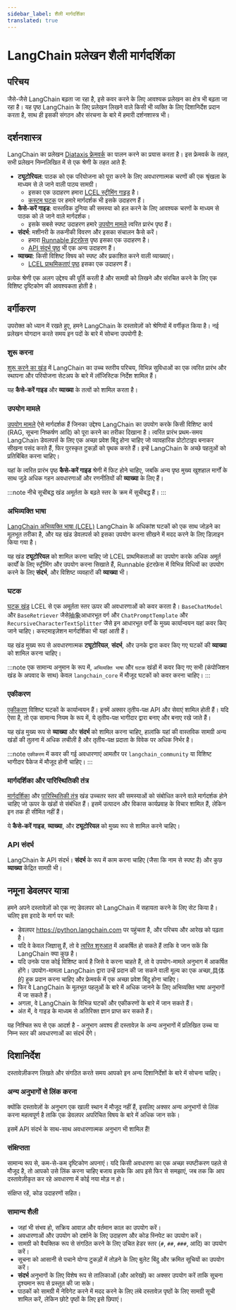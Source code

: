 ```yaml
---
sidebar_label: शैली मार्गदर्शिका
translated: true
---
```


# LangChain प्रलेखन शैली मार्गदर्शिका

## परिचय

जैसे-जैसे LangChain बढ़ता जा रहा है, इसे कवर करने के लिए आवश्यक प्रलेखन का क्षेत्र भी बढ़ता जा रहा है।
यह पृष्ठ LangChain के लिए प्रलेखन लिखने वाले किसी भी व्यक्ति के लिए दिशानिर्देश प्रदान करता है, साथ ही इसकी संगठन और संरचना के बारे में हमारी दर्शनशास्त्र भी।

## दर्शनशास्त्र

LangChain का प्रलेखन [Diataxis फ्रेमवर्क](https://diataxis.fr) का पालन करने का प्रयास करता है।
इस फ्रेमवर्क के तहत, सभी प्रलेखन निम्नलिखित में से एक श्रेणी के तहत आते हैं:

- **ट्यूटोरियल**: पाठक को एक परियोजना को पूरा करने के लिए अवधारणात्मक चरणों की एक श्रृंखला के माध्यम से ले जाने वाली पाठ्य सामग्री।
  - इसका एक उदाहरण हमारा [LCEL स्ट्रीमिंग गाइड](/docs/expression_language/streaming) है।
  - [कस्टम घटक](/docs/modules/model_io/chat/custom_chat_model) पर हमारे मार्गदर्शक भी इसके उदाहरण हैं।
- **कैसे-करें गाइड**: वास्तविक दुनिया की समस्या को हल करने के लिए आवश्यक चरणों के माध्यम से पाठक को ले जाने वाले मार्गदर्शक।
  - इसके सबसे स्पष्ट उदाहरण हमारे [उपयोग मामले](/docs/use_cases/) त्वरित प्रारंभ पृष्ठ हैं।
- **संदर्भ**: मशीनरी के तकनीकी विवरण और इसका संचालन कैसे करें।
  - हमारा [Runnable इंटरफ़ेस](/docs/expression_language/interface) पृष्ठ इसका एक उदाहरण है।
  - [API संदर्भ पृष्ठ](https://api.python.langchain.com/) भी एक अन्य उदाहरण हैं।
- **व्याख्या**: किसी विशिष्ट विषय को स्पष्ट और प्रकाशित करने वाली व्याख्याएं।
  - [LCEL प्राथमिकताएं पृष्ठ](/docs/expression_language/primitives/sequence) इसका एक उदाहरण हैं।

प्रत्येक श्रेणी एक अलग उद्देश्य की पूर्ति करती है और सामग्री को लिखने और संरचित करने के लिए एक विशिष्ट दृष्टिकोण की आवश्यकता होती है।

## वर्गीकरण

उपरोक्त को ध्यान में रखते हुए, हमने LangChain के दस्तावेज़ों को श्रेणियों में वर्गीकृत किया है। नई प्रलेखन योगदान करते समय इन पदों के बारे में सोचना उपयोगी है:

### शुरू करना

[शुरू करने का खंड](/docs/get_started/introduction) में LangChain का उच्च स्तरीय परिचय, विभिन्न सुविधाओं का एक त्वरित प्रारंभ और स्थापना और परियोजना सेटअप के बारे में लॉजिस्टिक निर्देश शामिल हैं।

यह **कैसे-करें गाइड** और **व्याख्या** के तत्वों को शामिल करता है।

### उपयोग मामले

[उपयोग मामले](/docs/use_cases/) ऐसे मार्गदर्शक हैं जिनका उद्देश्य LangChain का उपयोग करके किसी विशिष्ट कार्य (RAG, सूचना निष्कर्षण आदि) को पूरा करने का तरीका दिखाना है।
त्वरित प्रारंभ प्रथम-समय LangChain डेवलपर्स के लिए एक अच्छा प्रवेश बिंदु होना चाहिए जो व्यावहारिक प्रोटोटाइप बनाकर सीखना पसंद करते हैं, फिर पुरस्कृत टुकड़ों को पृथक करते हैं। इन्हें LangChain के अच्छे पहलुओं को प्रतिबिंबित करना चाहिए।

यहां के त्वरित प्रारंभ पृष्ठ **कैसे-करें गाइड** श्रेणी में फिट होने चाहिए, जबकि अन्य पृष्ठ मुख्य खुशहाल मार्गों के साथ जुड़े अधिक गहन अवधारणाओं और रणनीतियों की **व्याख्या** के लिए हैं।

:::note
नीचे सूचीबद्ध खंड अमूर्तता के बढ़ते स्तर के क्रम में सूचीबद्ध हैं।
:::

### अभिव्यक्ति भाषा

[LangChain अभिव्यक्ति भाषा (LCEL)](/docs/expression_language/) LangChain के अधिकांश घटकों को एक साथ जोड़ने का मूलभूत तरीका है, और यह खंड डेवलपर्स को इसका उपयोग करना सीखने में मदद करने के लिए डिज़ाइन किया गया है।

यह खंड **ट्यूटोरियल** को शामिल करना चाहिए जो LCEL प्राथमिकताओं का उपयोग करके अधिक अमूर्त कार्यों के लिए स्ट्रीमिंग और उपयोग करना सिखाते हैं, Runnable इंटरफ़ेस में विभिन्न विधियों का उपयोग करने के लिए **संदर्भ**, और विशिष्ट व्यवहारों की **व्याख्या** भी।

### घटक

[घटक खंड](/docs/modules) LCEL से एक अमूर्तता स्तर ऊपर की अवधारणाओं को कवर करता है।
`BaseChatModel` और `BaseRetriever` जैसे抽象आधारभूत वर्ग और `ChatPromptTemplate` और `RecursiveCharacterTextSplitter` जैसे इन आधारभूत वर्गों के मुख्य कार्यान्वयन यहां कवर किए जाने चाहिए। कस्टमाइज़ेशन मार्गदर्शिका भी यहां आती हैं।

यह खंड मुख्य रूप से अवधारणात्मक **ट्यूटोरियल**, **संदर्भ**, और उनके द्वारा कवर किए गए घटकों की **व्याख्या** को शामिल करना चाहिए।

:::note
एक सामान्य अनुमान के रूप में, `अभिव्यक्ति भाषा` और `घटक` खंडों में कवर किए गए सभी (कंपोजिशन खंड के अपवाद के साथ) केवल `langchain_core` में मौजूद घटकों को कवर करना चाहिए।
:::

### एकीकरण

[एकीकरण](/docs/integrations/platforms/) विशिष्ट घटकों के कार्यान्वयन हैं। इनमें अक्सर तृतीय-पक्ष API और सेवाएं शामिल होती हैं।
यदि ऐसा है, तो एक सामान्य नियम के रूप में, ये तृतीय-पक्ष भागीदार द्वारा बनाए और बनाए रखे जाते हैं।

यह खंड मुख्य रूप से **व्याख्या** और **संदर्भ** को शामिल करना चाहिए, हालांकि यहां की वास्तविक सामग्री अन्य खंडों की तुलना में अधिक लचीली है और तृतीय-पक्ष प्रदाता के विवेक पर अधिक निर्भर है।

:::note
`एकीकरण` में कवर की गई अवधारणाएं आमतौर पर `langchain_community` या विशिष्ट भागीदार पैकेज में मौजूद होनी चाहिए।
:::

### मार्गदर्शिका और पारिस्थितिकी तंत्र

[मार्गदर्शिका](/docs/guides) और [पारिस्थितिकी तंत्र](/docs/langsmith/) खंड उच्चतर स्तर की समस्याओं को संबोधित करने वाले मार्गदर्शक होने चाहिए जो ऊपर के खंडों से संबंधित हैं।
इसमें उत्पादन और विकास कार्यप्रवाह के विचार शामिल हैं, लेकिन इन तक ही सीमित नहीं हैं।

ये **कैसे-करें गाइड**, **व्याख्या**, और **ट्यूटोरियल** को मुख्य रूप से शामिल करने चाहिए।

### API संदर्भ

LangChain के API संदर्भ। **संदर्भ** के रूप में काम करना चाहिए (जैसा कि नाम से स्पष्ट है) और कुछ **व्याख्या** केंद्रित सामग्री भी।

## नमूना डेवलपर यात्रा

हमने अपने दस्तावेज़ों को एक नए डेवलपर को LangChain में सहायता करने के लिए सेट किया है। चलिए इस इरादे के मार्ग पर चलें:

- डेवलपर https://python.langchain.com पर पहुंचता है, और परिचय और आरेख को पढ़ता है।
- यदि वे केवल जिज्ञासु हैं, तो वे [त्वरित शुरुआत](/docs/get_started/quickstart) में आकर्षित हो सकते हैं ताकि वे जान सकें कि LangChain क्या कुछ है।
- यदि उनके पास कोई विशिष्ट कार्य है जिसे वे करना चाहते हैं, तो वे उपयोग-मामले अनुभाग में आकर्षित होंगे। उपयोग-मामला LangChain द्वारा उन्हें प्रदान की जा सकने वाली मूल्य का एक अच्छा,具体的 हुक प्रदान करना चाहिए और फ्रेमवर्क में एक अच्छा प्रवेश बिंदु होना चाहिए।
- फिर वे LangChain के मूलभूत पहलुओं के बारे में अधिक जानने के लिए अभिव्यक्ति भाषा अनुभागों में जा सकते हैं।
- अगला, वे LangChain के विभिन्न घटकों और एकीकरणों के बारे में जान सकते हैं।
- अंत में, वे गाइड के माध्यम से अतिरिक्त ज्ञान प्राप्त कर सकते हैं।

यह निश्चित रूप से एक आदर्श है - अनुभाग अवश्य ही दस्तावेज़ के अन्य अनुभागों में प्रलिखित उच्च या निम्न स्तर की अवधारणाओं का संदर्भ देंगे।

## दिशानिर्देश

दस्तावेज़ीकरण लिखते और संगठित करते समय आपको इन अन्य दिशानिर्देशों के बारे में सोचना चाहिए।

### अन्य अनुभागों से लिंक करना

क्योंकि दस्तावेज़ों के अनुभाग एक खाली स्थान में मौजूद नहीं हैं, इसलिए अक्सर अन्य अनुभागों से लिंक करना महत्वपूर्ण है ताकि एक डेवलपर अपरिचित विषय के बारे में अधिक जान सके।

इसमें API संदर्भ के साथ-साथ अवधारणात्मक अनुभाग भी शामिल हैं!

### संक्षिप्तता

सामान्य रूप से, कम-से-कम दृष्टिकोण अपनाएं। यदि किसी अवधारणा का एक अच्छा स्पष्टीकरण पहले से मौजूद है, तो आपको उसे लिंक करना चाहिए बजाय इसके कि आप इसे फिर से समझाएं, जब तक कि आप दस्तावेज़ीकृत कर रहे अवधारणा में कोई नया मोड़ न हो।

संक्षिप्त रहें, कोड उदाहरणों सहित।

### सामान्य शैली

- जहां भी संभव हो, सक्रिय आवाज़ और वर्तमान काल का उपयोग करें।
- अवधारणाओं और उपयोग को दर्शाने के लिए उदाहरण और कोड स्निपेट का उपयोग करें।
- सामग्री को वैयक्तिक रूप से संगठित करने के लिए उचित हेडर स्तर (`#`, `##`, `###`, आदि) का उपयोग करें।
- सूचना को आसानी से पचाने योग्य टुकड़ों में तोड़ने के लिए बुलेट बिंदु और क्रमित सूचियों का उपयोग करें।
- **संदर्भ** अनुभागों के लिए विशेष रूप से तालिकाओं (और आरेखों) का अक्सर उपयोग करें ताकि सूचना दृश्यमान रूप से प्रस्तुत की जा सके।
- पाठकों को सामग्री में नेविगेट करने में मदद करने के लिए लंबे दस्तावेज़ पृष्ठों के लिए सामग्री सूची शामिल करें, लेकिन छोटे पृष्ठों के लिए इसे छिपाएं।
